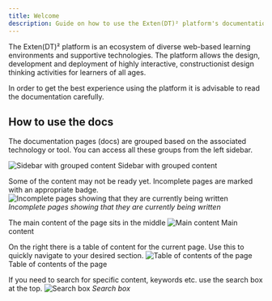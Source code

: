 ```yaml
---
title: Welcome
description: Guide on how to use the Exten(DT)² platform's documentation
---
```



The Exten(DT)² platform is an ecosystem of diverse web-based learning environments and
supportive technologies. The platform allows the design, development and deployment
of highly interactive, constructionist design thinking activities for learners of all ages.

In order to get the best experience using the platform it is advisable to read the documentation
carefully.

## How to use the docs

The documentation pages (docs) are grouped based on the associated technology or tool.
You can access all these groups from the left sidebar.

<BrowserWindow url="extendt2.com/docs/getting-started/welcome/">
	<Image
		src={start_1}
		alt="Sidebar with grouped content"
		width={start_1.width}
		height="auto"
	/>
	<span slot="caption">Sidebar with grouped content</span>
</BrowserWindow>

Some of the content may not be ready yet. Incomplete pages are marked with an appropriate badge.
![Incomplete pages showing that they are currently being written](@images/getting-started/start_5.png)
_Incomplete pages showing that they are currently being written_

The main content of the page sits in the middle
<BrowserWindow url="extendt2.com/docs/getting-started/welcome/">
	<Image
		src={start_2}
		alt="Main content"
		width={start_2.width}
		height="auto"
	/>
	<span slot="caption">Main content</span>
</BrowserWindow>

On the right there is a table of content for the current page. Use this to quickly
navigate to your desired section.
<BrowserWindow url="extendt2.com/docs/sorbet/play-the-game/">
	<Image
		src={start_3}
		alt="Table of contents of the page"
		width={start_3.width}
		height="auto"
	/>
	<span slot="caption">Table of contents of the page</span>
</BrowserWindow>

If you need to search for specific content, keywords etc. use the search box at the top.
![Search box](@images/getting-started/start_4.png)
_Search box_
